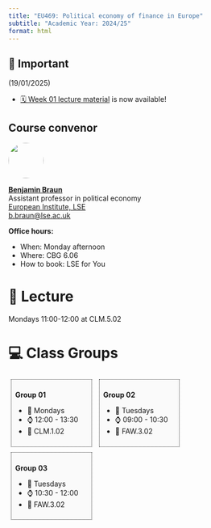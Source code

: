 ```yaml
---
title: "EU469: Political economy of finance in Europe"
subtitle: "Academic Year: 2024/25"
format: html
---
```


::: {.callout-important collapse=false}
## 📢 Important

(19/01/2025)

- [🗓️ Week 01 lecture material](/2025/weeks/01/page.qmd) is now available!

:::

## Course convenor

![](../figures/people/bb.png){fig-align="left" style="object-fit: cover;width:5em;height:5em;border-radius: 50%;"}  

**[Benjamin Braun](https://benjaminbraun.org/)** <br/>
Assistant professor in political economy <br/>
[European Institute, LSE](https://www.lse.ac.uk/european-institute) <br/>
[b.braun@lse.ac.uk](mailto:) <br/>

**Office hours:**

- When: Monday afternoon
- Where: CBG 6.06
- How to book: LSE for You


# 📍 Lecture

Mondays 11:00-12:00 at CLM.5.02

# 💻 Class Groups

::: {style="display:inline-block;width: 28.5%;border-style: dotted;border-width: 1px;border-color: &quot;#fefefe&quot;; margin:1%;padding:1.5%;background-color:#fafafa"}
**Group 01**

- 📆 Mondays
- ⌚ 12:00 - 13:30
- 📍 CLM.1.02
:::

::: {style="display:inline-block;width: 28.5%;border-style: dotted;border-width: 1px;border-color: &quot;#fefefe&quot;; margin:1%;padding:1.5%;background-color:#fafafa"}
**Group 02**
            
- 📆 Tuesdays
- ⌚ 09:00 - 10:30
- 📍 FAW.3.02
:::

::: {style="display:inline-block;width: 28.5%;border-style: dotted;border-width: 1px;border-color: &quot;#fefefe&quot;; margin:1%;padding:1.5%;background-color:#fafafa"}
**Group 03**

- 📆 Tuesdays
- ⌚ 10:30 - 12:00
- 📍 FAW.3.02
:::
